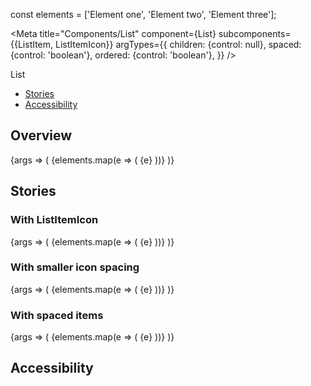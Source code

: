 const elements = ['Element one', 'Element two', 'Element three'];

<Meta
  title="Components/List"
  component={List}
  subcomponents={{ListItem, ListItemIcon}}
  argTypes={{
    children: {control: null},
    spaced: {control: 'boolean'},
    ordered: {control: 'boolean'},
  }}
/>

<PageHeader>List</PageHeader>

- [Stories](#stories)
- [Accessibility](#accessibility)

## Overview

<Canvas>
  <Story name="Default">
    {args => (
      <List {...args}>
        {elements.map(e => (
          <ListItem key={e}>{e}</ListItem>
        ))}
      </List>
    )}
  </Story>
</Canvas>

<ArgsTable story="Default" />

## Stories

### With ListItemIcon

<Canvas>
  <Story name="With ListItemIcon">
    {args => (
      <List>
        {elements.map(e => (
          <ListItem key={e}>
            <ListItemIcon>
              <Icon
                color="icon-black"
                type="chevron_right"
                size={16}
                aria-hidden
              />
            </ListItemIcon>
            <Text>{e}</Text>
          </ListItem>
        ))}
      </List>
    )}
  </Story>
</Canvas>

### With smaller icon spacing

<Canvas>
  <Story name="With smaller icon spacing">
    {args => (
      <List>
        {elements.map(e => (
          <ListItem key={e}>
            <ListItemIcon small>
              <Icon
                color="icon-black"
                type="chevron_right"
                size={16}
                aria-hidden
              />
            </ListItemIcon>
            <Text>{e}</Text>
          </ListItem>
        ))}
      </List>
    )}
  </Story>
</Canvas>

### With spaced items

<Canvas>
  <Story name="With spaced items">
    {args => (
      <List spaced>
        {elements.map(e => (
          <ListItem key={e}>
            <ListItemIcon>
              <Icon
                color="icon-black"
                type="chevron_right"
                size={16}
                aria-hidden
              />
            </ListItemIcon>
            <Text>{e}</Text>
          </ListItem>
        ))}
      </List>
    )}
  </Story>
</Canvas>

## Accessibility
